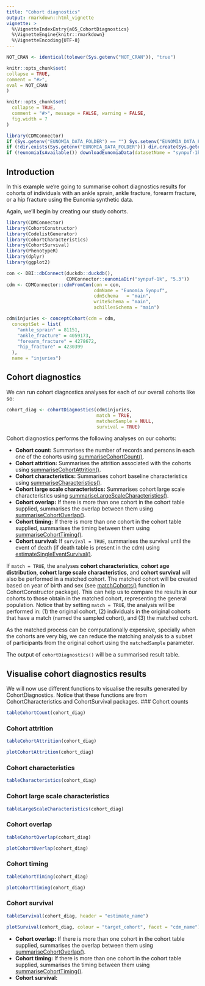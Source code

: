 ```yaml
---
title: "Cohort diagnostics"
output: rmarkdown::html_vignette
vignette: >
  %\VignetteIndexEntry{a05_CohortDiagnostics}
  %\VignetteEngine{knitr::rmarkdown}
  %\VignetteEncoding{UTF-8}
---
```


```r
NOT_CRAN <- identical(tolower(Sys.getenv("NOT_CRAN")), "true")

knitr::opts_chunk$set(
collapse = TRUE,
comment = "#>",
eval = NOT_CRAN
)
```

```r
knitr::opts_chunk$set(
  collapse = TRUE,
  comment = "#>", message = FALSE, warning = FALSE,
  fig.width = 7
)

library(CDMConnector)
if (Sys.getenv("EUNOMIA_DATA_FOLDER") == "") Sys.setenv("EUNOMIA_DATA_FOLDER" = tempdir())
if (!dir.exists(Sys.getenv("EUNOMIA_DATA_FOLDER"))) dir.create(Sys.getenv("EUNOMIA_DATA_FOLDER"))
if (!eunomiaIsAvailable()) downloadEunomiaData(datasetName = "synpuf-1k")
```

## Introduction
In this example we're going to summarise cohort diagnostics results for cohorts of individuals with an ankle sprain, ankle fracture, forearm fracture, or a hip fracture using the Eunomia synthetic data. 

Again, we'll begin by creating our study cohorts.

```r
library(CDMConnector)
library(CohortConstructor)
library(CodelistGenerator)
library(CohortCharacteristics)
library(CohortSurvival)
library(PhenotypeR)
library(dplyr)
library(ggplot2)

con <- DBI::dbConnect(duckdb::duckdb(), 
                      CDMConnector::eunomiaDir("synpuf-1k", "5.3"))
cdm <- CDMConnector::cdmFromCon(con = con, 
                                cdmName = "Eunomia Synpuf",
                                cdmSchema   = "main",
                                writeSchema = "main", 
                                achillesSchema = "main")

cdm$injuries <- conceptCohort(cdm = cdm,
  conceptSet = list(
    "ankle_sprain" = 81151,
    "ankle_fracture" = 4059173,
    "forearm_fracture" = 4278672,
    "hip_fracture" = 4230399
  ),
  name = "injuries")
```

## Cohort diagnostics

We can run cohort diagnostics analyses for each of our overall cohorts like so:
```r
cohort_diag <- cohortDiagnostics(cdm$injuries, 
                                 match = TRUE, 
                                 matchedSample = NULL,
                                 survival = TRUE)
```

Cohort diagnostics performs the following analyses on our cohorts:

-   **Cohort count:** Summarises the number of records and persons in each one of the cohorts using  [summariseCohortCount()](https://darwin-eu.github.io/CohortCharacteristics/reference/summariseCohortCount.html).
-   **Cohort attrition:** Summarises the attrition associated with the cohorts using  [summariseCohortAttrition()](https://darwin-eu.github.io/CohortCharacteristics/reference/summariseCohortAttrition.html).
-   **Cohort characteristics:** Summarises cohort baseline characteristics using 
[summariseCharacteristics()](https://darwin-eu.github.io/CohortCharacteristics/reference/summariseCharacteristics.html).
-   **Cohort large scale characteristics:** Summarises cohort large scale characteristics using 
[summariseLargeScaleCharacteristics()](https://darwin-eu.github.io/CohortCharacteristics/reference/summariseLargeScaleCharacteristics.html).
-   **Cohort overlap:** If there is more than one cohort in the cohort table supplied, summarises the overlap between them using 
[summariseCohortOverlap()](https://darwin-eu.github.io/CohortCharacteristics/reference/summariseCohortOverlap.html).
-   **Cohort timing:** If there is more than one cohort in the cohort table supplied, summarises the timing between them using 
[summariseCohortTiming()](https://darwin-eu.github.io/CohortCharacteristics/reference/summariseCohortTiming.html).
-   **Cohort survival:** If `survival = TRUE`, summarises the survival until the event of death (if death table is present in the cdm) using  
[estimateSingleEventSurvival()](https://darwin-eu-dev.github.io/CohortSurvival/reference/estimateSingleEventSurvival.html).

If `match = TRUE`, the analyses **cohort characteristics**, **cohort age distribution**, **cohort large scale characteristics**, and **cohort survival** will also be performed in a matched cohort. The matched cohort will be created based on year of birth and sex (see [matchCohorts()](https://ohdsi.github.io/CohortConstructor/reference/matchCohorts.html) function in CohortConstructor package). This can help us to compare the results in our cohorts to those obtain in the matched cohort, representing the general population. Notice that by setting `match = TRUE`, the analysis will be performed in: (1) the original cohort, (2) individuals in the original cohorts that have a match (named the sampled cohort), and (3) the matched cohort. 

As the matched process can be computationally expensive, specially when the cohorts are very big, we can reduce the matching analysis to a subset of participants from the original cohort using the `matchedSample` parameter. 

The output of `cohortDiagnostics()` will be a summarised result table.

## Visualise cohort diagnostics results
We will now use different functions to visualise the results generated by CohortDiagnostics. Notice that these functions are from CohortCharacteristics and CohortSurvival packages.
### Cohort counts
```r
tableCohortCount(cohort_diag)
```
### Cohort attrition
```r
tableCohortAttrition(cohort_diag)
```

```r
plotCohortAttrition(cohort_diag)
```
### Cohort characteristics
```r
tableCharacteristics(cohort_diag)
```
### Cohort large scale characteristics
```r
tableLargeScaleCharacteristics(cohort_diag)
```


### Cohort overlap
```r
tableCohortOverlap(cohort_diag)
```

```r
plotCohortOverlap(cohort_diag)
```

### Cohort timing
```r
tableCohortTiming(cohort_diag)
```

```r
plotCohortTiming(cohort_diag)
```

### Cohort survival
```r
tableSurvival(cohort_diag, header = "estimate_name")
```
```r
plotSurvival(cohort_diag, colour = "target_cohort", facet = "cdm_name")
```

-   **Cohort overlap:** If there is more than one cohort in the cohort table supplied, summarises the overlap between them using 
[summariseCohortOverlap()](https://darwin-eu.github.io/CohortCharacteristics/reference/summariseCohortOverlap.html).
-   **Cohort timing:** If there is more than one cohort in the cohort table supplied, summarises the timing between them using 
[summariseCohortTiming()](https://darwin-eu.github.io/CohortCharacteristics/reference/summariseCohortTiming.html).
-   **Cohort survival:**

